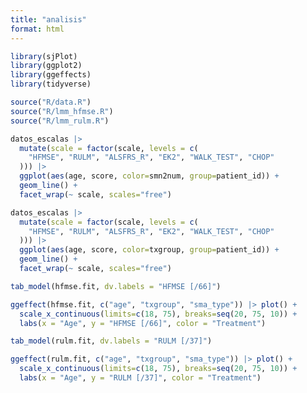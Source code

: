 ```yaml
---
title: "analisis"
format: html
---
```


```r
library(sjPlot)
library(ggplot2)
library(ggeffects)
library(tidyverse)
```

```r
source("R/data.R")
source("R/lmm_hfmse.R")
source("R/lmm_rulm.R")
```

```r
datos_escalas |>
  mutate(scale = factor(scale, levels = c(
    "HFMSE", "RULM", "ALSFRS_R", "EK2", "WALK_TEST", "CHOP"
  ))) |>
  ggplot(aes(age, score, color=smn2num, group=patient_id)) +
  geom_line() + 
  facet_wrap(~ scale, scales="free")
```

```r
datos_escalas |>
  mutate(scale = factor(scale, levels = c(
    "HFMSE", "RULM", "ALSFRS_R", "EK2", "WALK_TEST", "CHOP"
  ))) |>
  ggplot(aes(age, score, color=txgroup, group=patient_id)) +
  geom_line() + 
  facet_wrap(~ scale, scales="free")
```


```r
tab_model(hfmse.fit, dv.labels = "HFMSE [/66]")
```

```r
ggeffect(hfmse.fit, c("age", "txgroup", "sma_type")) |> plot() +
  scale_x_continuous(limits=c(18, 75), breaks=seq(20, 75, 10)) +
  labs(x = "Age", y = "HFMSE [/66]", color = "Treatment")
```

```r
tab_model(rulm.fit, dv.labels = "RULM [/37]")
```

```r
ggeffect(rulm.fit, c("age", "txgroup", "sma_type")) |> plot() +
  scale_x_continuous(limits=c(18, 75), breaks=seq(20, 75, 10)) +
  labs(x = "Age", y = "RULM [/37]", color = "Treatment")
```

